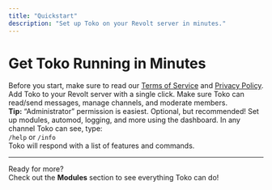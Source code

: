```yaml
---
title: "Quickstart"
description: "Set up Toko on your Revolt server in minutes."
---
```


# Get Toko Running in Minutes

<Info type="warning">
Before you start, make sure to read our <a href="/tos">Terms of Service</a> and <a href="/privacy">Privacy Policy</a>.
</Info>

<CardGroup cols={2}>
  <Card
    title="1. Invite Toko"
    icon="plus"
    href="https://app.revolt.chat/bot/01JXB622CH7VDC0KFH1VVCC0NJ"
  >
    Add Toko to your Revolt server with a single click.
  </Card>
  <Card
    title="2. Set Permissions"
    icon="shield"
  >
    Make sure Toko can read/send messages, manage channels, and moderate members.<br/>
    <b>Tip:</b> “Administrator” permission is easiest.
  </Card>
  <Card
    title="3. Configure Toko"
    icon="gear"
    href="https://tokobot.xyz/dashboard"
  >
    Optional, but recommended! Set up modules, automod, logging, and more using the dashboard.
  </Card>
  <Card
    title="4. Try a Command"
    icon="terminal"
  >
    In any channel Toko can see, type:<br/>
    <code>/help</code> or <code>/info</code><br/>
    Toko will respond with a list of features and commands.
  </Card>
</CardGroup>

---

<Info>
Ready for more?<br/>
Check out the <b>Modules</b> section to see everything Toko can do!
</Info>
